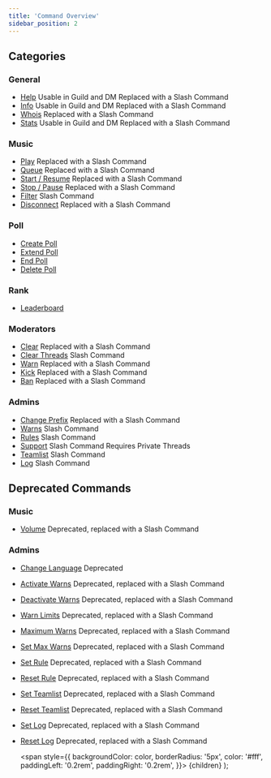 ```yaml
---
title: 'Command Overview'
sidebar_position: 2
---
```


## Categories
### General
- [Help](general/help) <Label color="#43b581">Usable in Guild and DM</Label> <Label color="#faa61a">Replaced with a Slash Command</Label>
- [Info](general/info) <Label color="#43b581">Usable in Guild and DM</Label> <Label color="#faa61a">Replaced with a Slash Command</Label>
- [Whois](general/whois) <Label color="#faa61a">Replaced with a Slash Command</Label>
- [Stats](general/stats) <Label color="#43b581">Usable in Guild and DM</Label> <Label color="#faa61a">Replaced with a Slash Command</Label>

### Music
- [Play](music/play) <Label color="#faa61a">Replaced with a Slash Command</Label>
- [Queue](music/queue) <Label color="#faa61a">Replaced with a Slash Command</Label>
- [Start / Resume](music/start-resume) <Label color="#faa61a">Replaced with a Slash Command</Label>
- [Stop / Pause](music/stop-pause) <Label color="#faa61a">Replaced with a Slash Command</Label>
- [Filter](music/filter) <Label color="#43b581">Slash Command</Label>
- [Disconnect](music/disconnect) <Label color="#faa61a">Replaced with a Slash Command</Label>

### Poll
- [Create Poll](poll/create-poll)
- [Extend Poll](poll/extend-poll)
- [End Poll](poll/end-poll)
- [Delete Poll](poll/delete-poll)

### Rank
- [Leaderboard](rank/leaderboard)

### Moderators
- [Clear](moderators/clear) <Label color="#faa61a">Replaced with a Slash Command</Label>
- [Clear Threads](moderators/clear-threads) <Label color="#43b581">Slash Command</Label>
- [Warn](moderators/warn) <Label color="#faa61a">Replaced with a Slash Command</Label>
- [Kick](moderators/kick) <Label color="#faa61a">Replaced with a Slash Command</Label>
- [Ban](moderators/ban) <Label color="#faa61a">Replaced with a Slash Command</Label>

### Admins
- [Change Prefix](admins/change-prefix) <Label color="#faa61a">Replaced with a Slash Command</Label>
- [Warns](admins/warns) <Label color="#43b581">Slash Command</Label>
- [Rules](admins/rules) <Label color="#43b581">Slash Command</Label>
- [Support](admins/support) <Label color="#43b581">Slash Command</Label> <Label color="#5865F2">Requires Private Threads</Label>
- [Teamlist](admins/teamlist) <Label color="#43b581">Slash Command</Label>
- [Log](admins/log) <Label color="#43b581">Slash Command</Label>

## Deprecated Commands
### Music
- [Volume](deprecated-commands/music/volume) <Label color="#faa61a">Deprecated, replaced with a Slash Command</Label>

### Admins
- [Change Language](deprecated-commands/admins/change-language) <Label color="#f04747">Deprecated</Label>
- [Activate Warns](deprecated-commands/admins/activate-warns) <Label color="#faa61a">Deprecated, replaced with a Slash Command</Label>
- [Deactivate Warns](deprecated-commands/admins/deactivate-warns) <Label color="#faa61a">Deprecated, replaced with a Slash Command</Label>
- [Warn Limits](deprecated-commands/admins/warn-limits) <Label color="#faa61a">Deprecated, replaced with a Slash Command</Label>
- [Maximum Warns](deprecated-commands/admins/max-warns) <Label color="#faa61a">Deprecated, replaced with a Slash Command</Label>
- [Set Max Warns](deprecated-commands/admins/set-max-warns) <Label color="#faa61a">Deprecated, replaced with a Slash Command</Label>
- [Set Rule](deprecated-commands/admins/set-rule) <Label color="#faa61a">Deprecated, replaced with a Slash Command</Label>
- [Reset Rule](deprecated-commands/admins/reset-rule) <Label color="#faa61a">Deprecated, replaced with a Slash Command</Label>
- [Set Teamlist](deprecated-commands/admins/set-teamlist) <Label color="#faa61a">Deprecated, replaced with a Slash Command</Label>
- [Reset Teamlist](deprecated-commands/admins/reset-teamlist) <Label color="#faa61a">Deprecated, replaced with a Slash Command</Label>
- [Set Log](deprecated-commands/admins/set-log) <Label color="#faa61a">Deprecated, replaced with a Slash Command</Label>
- [Reset Log](deprecated-commands/admins/reset-log) <Label color="#faa61a">Deprecated, replaced with a Slash Command</Label>

  <span
    style={{
      backgroundColor: color,
      borderRadius: '5px',
      color: '#fff',
      paddingLeft: '0.2rem',
      paddingRight: '0.2rem',
    }}>
    {children}
  </span>
);
